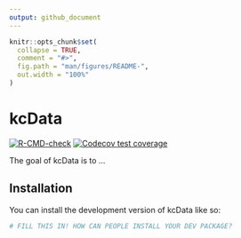 ```yaml
---
output: github_document
---
```


<!-- README.md is generated from README.Rmd. Please edit that file -->

```r
knitr::opts_chunk$set(
  collapse = TRUE,
  comment = "#>",
  fig.path = "man/figures/README-",
  out.width = "100%"
)
```

# kcData

<!-- badges: start -->
[![R-CMD-check](https://github.com/eliotmonaco/kcData/actions/workflows/R-CMD-check.yaml/badge.svg)](https://github.com/eliotmonaco/kcData/actions/workflows/R-CMD-check.yaml)
[![Codecov test coverage](https://codecov.io/gh/eliotmonaco/kcData/graph/badge.svg)](https://app.codecov.io/gh/eliotmonaco/kcData)
<!-- badges: end -->

The goal of kcData is to ...

## Installation

You can install the development version of kcData like so:

``` r
# FILL THIS IN! HOW CAN PEOPLE INSTALL YOUR DEV PACKAGE?
```
